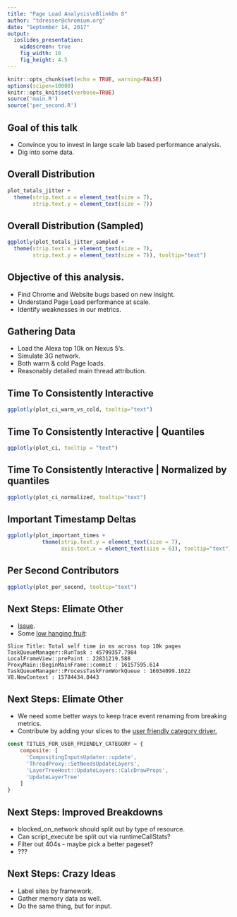 ```yaml
---
title: "Page Load Analysis\nBlinkOn 8"
author: "tdresser@chromium.org"
date: "September 14, 2017"
output: 
  ioslides_presentation:
    widescreen: true
    fig_width: 10
    fig_height: 4.5
---
```


```r
knitr::opts_chunk$set(echo = TRUE, warning=FALSE)
options(scipen=10000)
knitr::opts_knit$set(verbose=TRUE)
source('main.R')
source('per_second.R')
```

## Goal of this talk
* Convince you to invest in large scale lab based performance analysis.
* Dig into some data.

## Overall Distribution

```r
plot_totals_jitter +
  theme(strip.text.x = element_text(size = 7),
        strip.text.y = element_text(size = 7))
```

## Overall Distribution (Sampled)
```r
ggplotly(plot_totals_jitter_sampled +
  theme(strip.text.x = element_text(size = 7),
        strip.text.y = element_text(size = 7)), tooltip="text")
```

## Objective of this analysis.
* Find Chrome and Website bugs based on new insight.
* Understand Page Load performance at scale.
* Identify weaknesses in our metrics.

## Gathering Data
* Load the Alexa top 10k on Nexus 5's.
* Simulate 3G network.
* Both warm & cold Page loads.
* Reasonably detailed main thread attribution.

## Time To Consistently Interactive

```r
ggplotly(plot_ci_warm_vs_cold, tooltip="text")
```

## Time To Consistently Interactive | Quantiles
```r
ggplotly(plot_ci, tooltip = "text")
```

## Time To Consistently Interactive | Normalized by quantiles
```r
ggplotly(plot_ci_normalized, tooltip="text")
```

## Important Timestamp Deltas
```r
ggplotly(plot_important_times + 
           theme(strip.text.y = element_text(size = 7),
                 axis.text.x = element_text(size = 6)), tooltip="text") 
```

## Per Second Contributors
```r
ggplotly(plot_per_second, tooltip="text")
```

## Next Steps: Elimate Other
* [Issue](https://github.com/catapult-project/catapult/issues/3864).
* Some [low hanging fruit](https://gist.github.com/deepanjanroy/84788dee9be12b01502a1708daf135da):

```
Slice Title: Total self time in ms across top 10k pages
TaskQueueManager::RunTask : 45799357.7984
LocalFrameView::prePaint : 22831219.588
ProxyMain::BeginMainFrame::commit : 16157595.614
TaskQueueManager::ProcessTaskFromWorkQueue : 16034099.1022
V8.NewContext : 15784434.0443
```

## Next Steps: Elimate Other
* We need some better ways to keep trace event renaming from breaking metrics.
* Contribute by adding your slices to the [user friendly category driver.](https://cs.chromium.org/chromium/src/third_party/catapult/tracing/tracing/extras/chrome/chrome_user_friendly_category_driver.html)
```javascript
const TITLES_FOR_USER_FRIENDLY_CATEGORY = {
    composite: [
      'CompositingInputsUpdater::update',
      'ThreadProxy::SetNeedsUpdateLayers',
      'LayerTreeHost::UpdateLayers::CalcDrawProps',
      'UpdateLayerTree'
    ]
}
```

## Next Steps: Improved Breakdowns
* blocked\_on\_network should split out by type of resource.
* Can script\_execute be split out via runtimeCallStats?
* Filter out 404s - maybe pick a better pageset?
* ???

## Next Steps: Crazy Ideas
* Label sites by framework.
* Gather memory data as well.
* Do the same thing, but for input.
